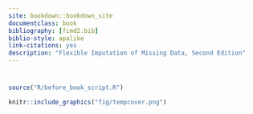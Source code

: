 ---
site: bookdown::bookdown_site
documentclass: book
bibliography: [fimd2.bib]
biblio-style: apalike
link-citations: yes
description: "Flexible Imputation of Missing Data, Second Edition"
---

# {-}

```{r external-code, cache=FALSE, echo = FALSE}
source("R/before_book_script.R")
```

```{r cover, echo = FALSE}
knitr::include_graphics("fig/tempcover.png")
```
